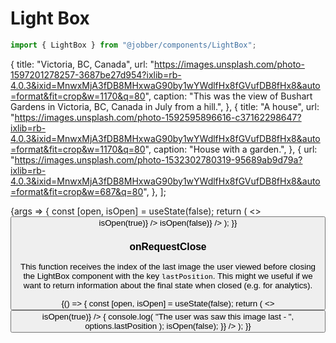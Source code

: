 
<Meta title="Components/Images and Icons/LightBox/Web" component={LightBox} />

# Light Box

```ts
import { LightBox } from "@jobber/components/LightBox";
```

  {
    title: "Victoria, BC, Canada",
    url: "https://images.unsplash.com/photo-1597201278257-3687be27d954?ixlib=rb-4.0.3&ixid=MnwxMjA3fDB8MHxwaG90by1wYWdlfHx8fGVufDB8fHx8&auto=format&fit=crop&w=1170&q=80",
    caption:
      "This was the view of Bushart Gardens in Victoria, BC, Canada in July from a hill.",
  },
  {
    title: "A house",
    url: "https://images.unsplash.com/photo-1592595896616-c37162298647?ixlib=rb-4.0.3&ixid=MnwxMjA3fDB8MHxwaG90by1wYWdlfHx8fGVufDB8fHx8&auto=format&fit=crop&w=1170&q=80",
    caption: "House with a garden.",
  },
  {
    url: "https://images.unsplash.com/photo-1532302780319-95689ab9d79a?ixlib=rb-4.0.3&ixid=MnwxMjA3fDB8MHxwaG90by1wYWdlfHx8fGVufDB8fHx8&auto=format&fit=crop&w=687&q=80",
  },
];

<Canvas>
  <Story name="Web" args={{ images }}>
    {args => {
      const [open, isOpen] = useState(false);
      return (
        <>
          <Button label="Click me!" onClick={() => isOpen(true)} />
          <LightBox
            {...args}
            open={open}
            onRequestClose={() => isOpen(false)}
          />
        </>
      );
    }}
  </Story>
</Canvas>

<ArgsTable of={LightBox} story="Web" />

### onRequestClose

This function receives the index of the last image the user viewed before
closing the LightBox component with the key `lastPosition`. This might we useful
if we want to return information about the final state when closed (e.g. for
analytics).

<Canvas>
  {() => {
    const [open, isOpen] = useState(false);
    return (
      <>
        <Button label="Click me!" onClick={() => isOpen(true)} />
        <LightBox
          open={open}
          images={images}
          onRequestClose={options => {
            console.log(
              "The user was saw this image last - ",
              options.lastPosition
            );
            isOpen(false);
          }}
        />
      </>
    );
  }}
</Canvas>
